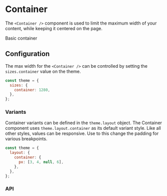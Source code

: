 
<Meta title="Components/Container" component={Container} />

# Container

The `<Container />` component is used to limit the maximum width of your content, while keeping it
centered on the page.

<Canvas>
  <Story name="Basic container">
    <Container>
      <Item>Basic container</Item>
    </Container>
  </Story>
</Canvas>

## Configuration

The max width for the `<Container />` can be controlled by setting the `sizes.container` value on
the theme.

```js
const theme = {
  sizes: {
    container: 1280,
  },
};
```

### Variants

Container variants can be defined in the `theme.layout` object. The Container component uses
`theme.layout.container` as its default variant style. Like all other styles, values can be
responsive. Use to this change the padding for various breakpoints.

```js
const theme = {
  layout: {
    container: {
      px: [3, 4, null, 6],
    },
  },
};
```

### API

<ArgsTable of={Container} exclude={excludedProps} />
